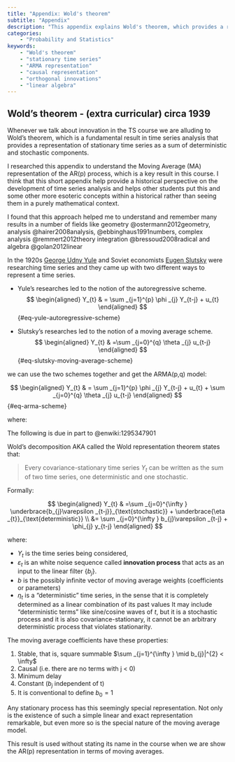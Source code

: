 ```yaml
---
title: "Appendix: Wold's theorem"
subtitle: "Appendix"
description: "This appendix explains Wold's theorem, which provides a representation of stationary time series."
categories: 
    - "Probability and Statistics"
keywords: 
    - "Wold's theorem"
    - "stationary time series"
    - "ARMA representation"
    - "causal representation"
    - "orthogonal innovations"
    - "linear algebra"
---
```


## Wold's theorem - (extra curricular) circa 1939

Whenever we talk about innovation in the TS course we are alluding to Wold's theorem, which is a fundamental result in time series analysis that provides a representation of stationary time series as a sum of deterministic and stochastic components.

I researched this appendix to understand the Moving Average (MA) representation of the AR(p) process, which is a key result in this course. I think that this short appendix help provide a historical perspective on the development of time series analysis and helps other students put this and some other more esoteric concepts within a historical rather than seeing them in a purely mathematical context. 

I found that this approach helped me to understand and remember many results in a number of fields like geometry @ostermann2012geometry, analysis @hairer2008analysis, @ebbinghaus1991numbers, complex analysis @remmert2012theory integration @bressoud2008radical and algebra @golan2012linear


\index{Yule, George Udny} 
\index{Slutsky, Eugen}
\index{Wold's decomposition theorem}
In the 1920s [George Udny Yule](https://en.wikipedia.org/wiki/Udny_Yule) and Soviet economists [Eugen Slutsky](https://en.wikipedia.org/wiki/Eugen_Slutsky) were researching time series and they came up with two different ways to represent a time series.

- Yule’s researches led to the notion of the autoregressive scheme.
$$
\begin{aligned}
Y_{t} & = \sum _{j=1}^{p} \phi _{j} Y_{t-j} + u_{t}
\end{aligned}
$$ {#eq-yule-autoregressive-scheme}



- Slutsky’s researches led to the notion of a moving average scheme.
$$
\begin{aligned}
Y_{t} & =\sum _{j=0}^{q} \theta _{j} u_{t-j}
\end{aligned}
$$ {#eq-slutsky-moving-average-scheme}

we can use the two schemes together and get the ARMA(p,q) model:

$$
\begin{aligned}
Y_{t} & = \sum _{j=1}^{p} \phi _{j} Y_{t-j} + u_{t} + \sum _{j=0}^{q} \theta _{j} u_{t-j}
\end{aligned}
$$ {#eq-arma-scheme}

where:


The following is due in part to @enwiki:1295347901

Wold's decomposition AKA called the Wold representation theorem states that:

> Every covariance-stationary time series $Y_{t}$ can be written as the sum of two time series, one deterministic and one stochastic.

Formally:

$$
\begin{aligned}
Y_{t} & =\sum _{j=0}^{\infty }  \underbrace{b_{j}\varepsilon _{t-j}}_{\text{stochastic}} + \underbrace{\eta _{t}}_{\text{deterministic}} \\
&= \sum _{j=0}^{\infty } b_{j}\varepsilon _{t-j} + \phi_{j} y_{t-j} 
\end{aligned}
$$

where:

- ${Y_{t}}$ is the time series being considered,
- ${\varepsilon _{t}}$ is an white noise sequence called **innovation process** that acts as an input to the linear filter ${\{b_{j}\}}$.
- ${b}$ is the possibly infinite vector of moving average weights (coefficients or parameters)
- ${\eta _{t}}$ is a "deterministic" time series, in the sense that it is completely determined as a linear combination of its past values It may include "deterministic terms" like sine/cosine waves of ${t}$, but it is a stochastic process and it is also covariance-stationary, it cannot be an arbitrary deterministic process that violates stationarity.

The moving average coefficients have these properties:

1. Stable, that is, square summable $\sum _{j=1}^{\infty } \mid b_{j}|^{2} < \infty$
2. Causal (i.e. there are no terms with j < 0)
3. Minimum delay
4. Constant ($b_j$ independent of t)
5. It is conventional to define $b_0=1$

Any stationary process has this seemingly special representation. Not only is the existence of such a simple linear and exact representation remarkable, but even more so is the special nature of the moving average model. 

This result is used without stating its name in the course when we are show the AR(p) representation in terms of moving averages.